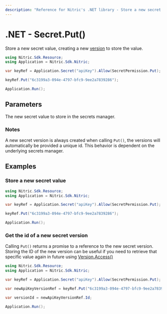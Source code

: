 ```yaml
---
description: "Reference for Nitric's .NET library - Store a new secret value"
---
```


# .NET - Secret.Put()

Store a new secret value, creating a new [version](./secret-version) to store the value.

```csharp
using Nitric.Sdk.Resource;
using Application = Nitric.Sdk.Nitric;

var keyRef = Application.Secret("apiKey").Allow(SecretPermission.Put);

keyRef.Put("6c3199a3-094e-4797-bfc9-9ee2a7839286");

Application.Run();
```

## Parameters

<Properties>
  <Property name="secret" required type="string">
    The new secret value to store in the secrets manager.
  </Property>
</Properties>

### Notes

A new secret version is always created when calling `Put()`, the versions will automatically be provided a unique id. This behavior is dependent on the underlying secrets manager.

## Examples

### Store a new secret value

```csharp
using Nitric.Sdk.Resource;
using Application = Nitric.Sdk.Nitric;

var keyRef = Application.Secret("apiKey").Allow(SecretPermission.Put);

keyRef.Put("6c3199a3-094e-4797-bfc9-9ee2a7839286");

Application.Run();
```

### Get the id of a new secret version

Calling `Put()` returns a promise to a reference to the new secret version. Storing the ID of the new version can be useful if you need to retrieve that specific value again in future using [Version.Access()](./secret-version-access)

```csharp
using Nitric.Sdk.Resource;
using Application = Nitric.Sdk.Nitric;

var keyRef = Application.Secret("apiKey").Allow(SecretPermission.Put);

var newApiKeyVersionRef = keyRef.Put("6c3199a3-094e-4797-bfc9-9ee2a7839286");

var versionId = newApiKeyVersionRef.Id;

Application.Run();
```
